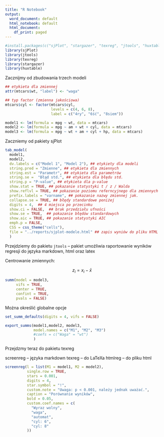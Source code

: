 ```yaml
---
title: "R Notebook"
output:
  word_document: default
  html_notebook: default
  html_document:
    df_print: paged
---
```


```r
#install.packages(c("sjPlot", "stargazer", "texreg", "jtools", "huxtable"))
library(sjPlot)
library(jtools)
library(texreg)
library(stargazer)
library(huxtable)
```

Zacznijmy od zbudowania trzech modeli

```r
## etykieta dla zmiennej
attr(mtcars$wt, "label") <- "waga"

## typ factor (zmienna jakościowa)
mtcars$cyl <- factor(mtcars$cyl, 
                     levels = c(4, 6, 8),
                     label = c("4ry", "6ść", "8siem"))

model1 <- lm(formula = mpg ~ wt, data = mtcars)
model2 <- lm(formula = mpg ~ am + wt + cyl, data = mtcars)
model3 <- lm(formula = mpg ~ wt + am + cyl + hp, data = mtcars)
```

Zaczniemy od pakiety sjPlot

```r
tab_model(
  model1, 
  model2,
  dv.labels = c("Model 1", "Model 2"), ## etykiety dla modeli
  string.pred = "Zmienne", ## etykieta dla zmiennych
  string.est = "Parametr", ## etykieta dla parametrów
  string.se =  "Błąd std.", ## etykieta dla błędu std.
  string.p = "P-value", ## etykieta dla p-value
  show.stat = TRUE, ## pokazanie statystyki t / z / Walda
  show.reflvl = TRUE, ## pokazanie poziomu referncyjnego dla zmiennych jak.
  prefix.labels = "varname", ## pokazanie nazwy zmiennej jak.
  collapse.se = TRUE, ## błędy standardowe poniżej
  digits = 4,  ## 4 miejsca po przecinku
  show.ci = FALSE,  ## brak przedziału ufności
  show.se = TRUE,  ## pokazanie błędów standardowych
  show.aic = TRUE, ## pokazanie statystyki AIC
  emph.p = FALSE,
  CSS = css_theme("cells"),
  file = "../reports/sjplot-modele.html" ## zapis wyniów do pliku HTML
  )
```


Przejdziemy do pakietu `jtools` -- pakiet umożliwia raportowanie wyników regresji do języka markdown, html oraz latex

Centrowanie zmiennych:

$$
z_i = x_i - \bar{x}
$$

```r
summ(model = model3,
     vifs = TRUE, 
     center = TRUE, 
     confint = TRUE, 
     pvals = FALSE)
```

Można określić globalne opcje

```r
set_summ_defaults(digits = 4, vifs = FALSE)
```

```r
export_summs(model1,model2, model3, 
             model.names = c("M1", "M2", "M3") 
             #coefs = c("Waga" = "wt")
             )
```

Przejdzmy teraz do pakietu texreg

screenreg -- języka markdown
texreg -- do LaTeXa
htmlreg -- do pliku html


```r
screenreg(l = list(M1 = model1, M2 = model2), 
          single.row = TRUE, 
          stars = 0.001,
          digits = 4,
          star.symbol = "!",
          custom.note = "Uwaga: p < 0.001, należy jednak uważać.",
          caption = "Porównanie wyników",
          bold = 0.05,
          custom.coef.names = c(
            "Wyraz wolny",
            "waga",
            "automat",
            "cyl: 6",
            "cyl: 8"
          ))

```

